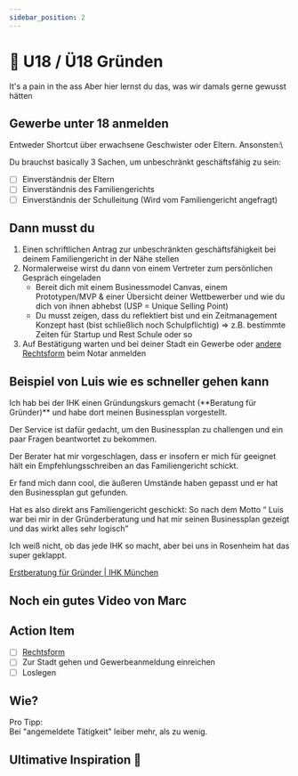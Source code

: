 ```yaml
---
sidebar_position: 2
---
```


# 👀 U18 / Ü18 Gründen

<Admonition type="info" icon="📍">
  It's a pain in the ass
  Aber hier lernst du das, was wir damals gerne gewusst hätten
</Admonition>

## Gewerbe unter 18 anmelden

Entweder Shortcut über erwachsene Geschwister oder Eltern. Ansonsten:\

Du brauchst basically 3 Sachen, um unbeschränkt geschäftsfähig zu sein:

- [ ] Einverständnis der Eltern
- [ ] Einverständnis des Familiengerichts
- [ ] Einverständnis der Schulleitung (Wird vom Familiengericht angefragt)

## Dann musst du

1. Einen schriftlichen Antrag zur unbeschränkten geschäftsfähigkeit bei deinem Familiengericht in der Nähe stellen
2. Normalerweise wirst du dann von einem Vertreter zum persönlichen Gespräch eingeladen
   - Bereit dich mit einem Businessmodel Canvas, einem Prototypen/MVP & einer Übersicht deiner Wettbewerber und wie du dich von ihnen abhebst (USP = Unique Selling Point)
   - Du musst zeigen, dass du reflektiert bist und ein Zeitmanagement Konzept hast (bist schließlich noch Schulpflichtig) ⇒ z.B. bestimmte Zeiten für Startup und Rest Schule oder so
3. Auf Bestätigung warten und bei deiner Stadt ein Gewerbe oder [andere Rechtsform](https://www.notion.so/Unternehmensform-5fffa8abe0fa45c981a612e62334c910?pvs=21) beim Notar anmelden

## Beispiel von Luis wie es schneller gehen kann

<ImageFloat source="/content/5-gründung-2-u18-luis.png" text="Luis Haitzer, Gründer von Stududu"/>
Ich hab bei der IHK einen Gründungskurs gemacht
(**Beratung für Gründer)** und habe dort meinen Businessplan vorgestellt.

Der Service ist dafür gedacht, um den Businessplan zu challengen und ein paar Fragen beantwortet zu bekommen.

Der Berater hat mir vorgeschlagen, dass er insofern er mich für geeignet hält ein Empfehlungsschreiben an das Familiengericht schickt.

Er fand mich dann cool, die äußeren Umstände haben gepasst und er hat den Businessplan gut gefunden.

Hat es also direkt ans Familiengericht geschickt:
So nach dem Motto “ Luis war bei mir in der Gründerberatung und hat mir seinen Businessplan gezeigt und das wirkt alles sehr logisch”

Ich weiß nicht, ob das jede IHK so macht, aber bei uns in Rosenheim hat das super geklappt.

[Erstberatung für Gründer | IHK München](https://www.ihk-muenchen.de/de/service-beratung/gruendungsberatung)

## Noch ein gutes Video von Marc

<YouTube videoId="l22u3GxLARs" />

## Action Item

- [ ] [Rechtsform](/docs/founding/corporate-form.mdx)
- [ ] Zur Stadt gehen und Gewerbeanmeldung einreichen
- [ ] Loslegen

## Wie?

Pro Tipp:\
Bei "angemeldete Tätigkeit" leiber mehr, als zu wenig.
<YouTube videoId="trPRRPUjpNQ" />

<Tooltipp
  toolName="FigJam"
  toolDescription="Zum Aufschreiben von Ideen beim Brainstorming kannst du kostenlos FigJam nutzen."
  toolSource="https://www.figma.com/de/figjam/"
  tutorialSource="https://www.youtube.com/watch?v=axDzyLEfYgU"
  buttonText="Zu FigJam"
/>

## Ultimative Inspiration 🥵

  <YouTube videoId="w0rL6Ju9H2Q" />

